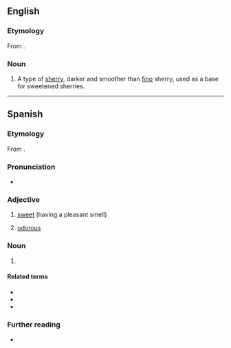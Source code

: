 ==English==
{{wikipedia}}

===Etymology===
From {{bor|en|es|oloroso}}.

===Noun===
{{en-noun}}

# A type of [[sherry]], darker and smoother than [[fino]] sherry, used as a base for sweetened sherries.

----

==Spanish==

===Etymology===
From {{suffix|es|olor|oso}}.

===Pronunciation===
* {{es-IPA}}

===Adjective===
{{es-adj|f=olorosa}}

# [[sweet]] (having a pleasant smell)
#: {{ant|es|hediondo}}
# [[odorous]]

===Noun===
{{es-noun|m}}

# {{l|en|oloroso}}

====Related terms====
* {{l|es|olor}}
* {{l|es|oler}}
* {{l|es|olfato}}

===Further reading===
* {{R:DRAE 2001}}